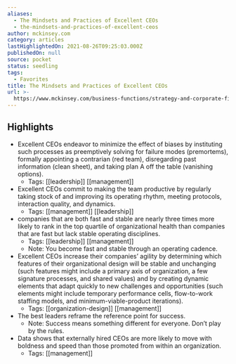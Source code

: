 ```yaml
---
aliases:
  - The Mindsets and Practices of Excellent CEOs
  - the-mindsets-and-practices-of-excellent-ceos
author: mckinsey.com
category: articles
lastHighlightedOn: 2021-08-26T09:25:03.000Z
publishedOn: null
source: pocket
status: seedling
tags:
  - Favorites
title: The Mindsets and Practices of Excellent CEOs
url: >-
  https://www.mckinsey.com/business-functions/strategy-and-corporate-finance/our-insights/the-mindsets-and-practices-of-excellent-ceos
---
```

## Highlights

- Excellent CEOs endeavor to minimize the effect of biases by instituting such processes as preemptively solving for failure modes (premortems), formally appointing a contrarian (red team), disregarding past information (clean sheet), and taking plan A off the table (vanishing options).
    - Tags: [[leadership]] [[management]]
- Excellent CEOs commit to making the team productive by regularly taking stock of and improving its operating rhythm, meeting protocols, interaction quality, and dynamics.
    - Tags: [[management]] [[leadership]]
- companies that are both fast and stable are nearly three times more likely to rank in the top quartile of organizational health than companies that are fast but lack stable operating disciplines.
    - Tags: [[leadership]] [[management]]
    - Note: You become fast and stable through an operating cadence.
- Excellent CEOs increase their companies’ agility by determining which features of their organizational design will be stable and unchanging (such features might include a primary axis of organization, a few signature processes, and shared values) and by creating dynamic elements that adapt quickly to new challenges and opportunities (such elements might include temporary performance cells, flow-to-work staffing models, and minimum-viable-product iterations).
    - Tags: [[organization-design]] [[management]]
- The best leaders reframe the reference point for success.
    - Note: Success means something different for everyone. Don’t play by the rules.
- Data shows that externally hired CEOs are more likely to move with boldness and speed than those promoted from within an organization.
    - Tags: [[management]]
